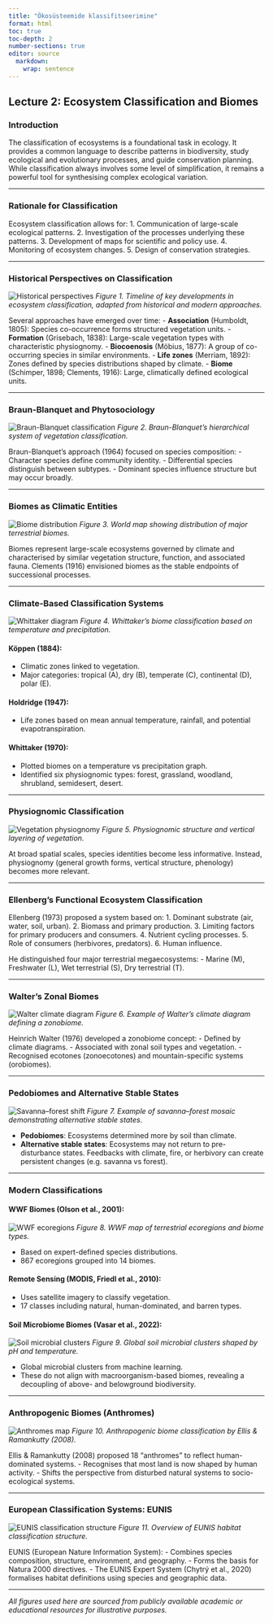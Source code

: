 ```yaml
---
title: "Ökosüsteemide klassifitseerimine"
format: html
toc: true
toc-depth: 2
number-sections: true
editor: source
  markdown: 
    wrap: sentence
---
```


## Lecture 2: Ecosystem Classification and Biomes

### Introduction

The classification of ecosystems is a foundational task in ecology. It provides a common language to describe patterns in biodiversity, study ecological and evolutionary processes, and guide conservation planning. While classification always involves some level of simplification, it remains a powerful tool for synthesising complex ecological variation.

------------------------------------------------------------------------

### Rationale for Classification

Ecosystem classification allows for: 1. Communication of large-scale ecological patterns. 2. Investigation of the processes underlying these patterns. 3. Development of maps for scientific and policy use. 4. Monitoring of ecosystem changes. 5. Design of conservation strategies.

------------------------------------------------------------------------

### Historical Perspectives on Classification

![Historical perspectives](https://www.researchgate.net/publication/266143539/figure/fig1/AS:295675287629835@1447520999294/Summary-of-historical-and-modern-biome-classifications.png) *Figure 1. Timeline of key developments in ecosystem classification, adapted from historical and modern approaches.*

Several approaches have emerged over time: - **Association** (Humboldt, 1805): Species co-occurrence forms structured vegetation units. - **Formation** (Grisebach, 1838): Large-scale vegetation types with characteristic physiognomy. - **Biocoenosis** (Möbius, 1877): A group of co-occurring species in similar environments. - **Life zones** (Merriam, 1892): Zones defined by species distributions shaped by climate. - **Biome** (Schimper, 1898; Clements, 1916): Large, climatically defined ecological units.

------------------------------------------------------------------------

### Braun-Blanquet and Phytosociology

![Braun-Blanquet classification](https://upload.wikimedia.org/wikipedia/commons/thumb/3/3b/Synsystematik_Braun-Blanquet.png/800px-Synsystematik_Braun-Blanquet.png) *Figure 2. Braun-Blanquet’s hierarchical system of vegetation classification.*

Braun-Blanquet's approach (1964) focused on species composition: - Character species define community identity. - Differential species distinguish between subtypes. - Dominant species influence structure but may occur broadly.

------------------------------------------------------------------------

### Biomes as Climatic Entities

![Biome distribution](https://upload.wikimedia.org/wikipedia/commons/0/08/Biomes_map.svg) *Figure 3. World map showing distribution of major terrestrial biomes.*

Biomes represent large-scale ecosystems governed by climate and characterised by similar vegetation structure, function, and associated fauna. Clements (1916) envisioned biomes as the stable endpoints of successional processes.

------------------------------------------------------------------------

### Climate-Based Classification Systems

![Whittaker diagram](https://upload.wikimedia.org/wikipedia/commons/5/5c/Whittaker_biome_classification.png) *Figure 4. Whittaker’s biome classification based on temperature and precipitation.*

#### **Köppen (1884)**:

-   Climatic zones linked to vegetation.
-   Major categories: tropical (A), dry (B), temperate (C), continental (D), polar (E).

#### **Holdridge (1947)**:

-   Life zones based on mean annual temperature, rainfall, and potential evapotranspiration.

#### **Whittaker (1970)**:

-   Plotted biomes on a temperature vs precipitation graph.
-   Identified six physiognomic types: forest, grassland, woodland, shrubland, semidesert, desert.

------------------------------------------------------------------------

### Physiognomic Classification

![Vegetation physiognomy](https://upload.wikimedia.org/wikipedia/commons/thumb/2/28/Vegetation_structure.svg/1920px-Vegetation_structure.svg.png) *Figure 5. Physiognomic structure and vertical layering of vegetation.*

At broad spatial scales, species identities become less informative. Instead, physiognomy (general growth forms, vertical structure, phenology) becomes more relevant.

------------------------------------------------------------------------

### Ellenberg's Functional Ecosystem Classification

Ellenberg (1973) proposed a system based on: 1. Dominant substrate (air, water, soil, urban). 2. Biomass and primary production. 3. Limiting factors for primary producers and consumers. 4. Nutrient cycling processes. 5. Role of consumers (herbivores, predators). 6. Human influence.

He distinguished four major terrestrial megaecosystems: - Marine (M), Freshwater (L), Wet terrestrial (S), Dry terrestrial (T).

------------------------------------------------------------------------

### Walter's Zonal Biomes

![Walter climate diagram](https://upload.wikimedia.org/wikipedia/commons/e/ea/Walter_Climate_Chart.svg) *Figure 6. Example of Walter’s climate diagram defining a zonobiome.*

Heinrich Walter (1976) developed a zonobiome concept: - Defined by climate diagrams. - Associated with zonal soil types and vegetation. - Recognised ecotones (zonoecotones) and mountain-specific systems (orobiomes).

------------------------------------------------------------------------

### Pedobiomes and Alternative Stable States

![Savanna–forest shift](https://media.springernature.com/lw785/springer-static/image/art%3A10.1038%2Fnature13979/MediaObjects/41586_2014_Article_BFnature13979_Fig1_HTML.jpg) *Figure 7. Example of savanna–forest mosaic demonstrating alternative stable states.*

-   **Pedobiomes**: Ecosystems determined more by soil than climate.
-   **Alternative stable states**: Ecosystems may not return to pre-disturbance states. Feedbacks with climate, fire, or herbivory can create persistent changes (e.g. savanna vs forest).

------------------------------------------------------------------------

### Modern Classifications

#### **WWF Biomes** (Olson et al., 2001):

![WWF ecoregions](https://upload.wikimedia.org/wikipedia/commons/5/56/WWF_Terrestrial_Ecoregions_Map.png) *Figure 8. WWF map of terrestrial ecoregions and biome types.*

-   Based on expert-defined species distributions.
-   867 ecoregions grouped into 14 biomes.

#### **Remote Sensing** (MODIS, Friedl et al., 2010):

-   Uses satellite imagery to classify vegetation.
-   17 classes including natural, human-dominated, and barren types.

#### **Soil Microbiome Biomes** (Vasar et al., 2022):

![Soil microbial clusters](https://ars.els-cdn.com/content/image/1-s2.0-S0048969721015465-gr1.jpg) *Figure 9. Global soil microbial clusters shaped by pH and temperature.*

-   Global microbial clusters from machine learning.
-   These do not align with macroorganism-based biomes, revealing a decoupling of above- and belowground biodiversity.

------------------------------------------------------------------------

### Anthropogenic Biomes (Anthromes)

![Anthromes map](https://anthroecology.org/wp-content/uploads/2022/03/Global-anthromes-map-v3.01.png) *Figure 10. Anthropogenic biome classification by Ellis & Ramankutty (2008).*

Ellis & Ramankutty (2008) proposed 18 "anthromes" to reflect human-dominated systems. - Recognises that most land is now shaped by human activity. - Shifts the perspective from disturbed natural systems to socio-ecological systems.

------------------------------------------------------------------------

### European Classification Systems: EUNIS

![EUNIS classification structure](https://www.eea.europa.eu/data-and-maps/data/eunis-habitat-classification/document/image) *Figure 11. Overview of EUNIS habitat classification structure.*

EUNIS (European Nature Information System): - Combines species composition, structure, environment, and geography. - Forms the basis for Natura 2000 directives. - The EUNIS Expert System (Chytrý et al., 2020) formalises habitat definitions using species and geographic data.

------------------------------------------------------------------------

*All figures used here are sourced from publicly available academic or educational resources for illustrative purposes.*
